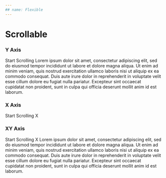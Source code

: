 ```yaml
---
## name: Flexible
---
```



# Scrollable

### Y Axis

<Playground>
  <Scrollable axis="y" width="400px" height="200px">
    <Heading level={6}>Start Scrolling</Heading>
    <Box>
      <Paragraph>
        Lorem ipsum dolor sit amet, consectetur adipiscing elit, sed do eiusmod
        tempor incididunt ut labore et dolore magna aliqua. Ut enim ad minim
        veniam, quis nostrud exercitation ullamco laboris nisi ut aliquip ex ea
        commodo consequat. Duis aute irure dolor in reprehenderit in voluptate
        velit esse cillum dolore eu fugiat nulla pariatur. Excepteur sint
        occaecat cupidatat non proident, sunt in culpa qui officia deserunt
        mollit anim id est laborum.
      </Paragraph>
    </Box>
  </Scrollable>
</Playground>

### X Axis

<Playground>
  <Scrollable axis="x" width="400px" height="200px">
    <Heading level={6}>Start Scrolling X</Heading>
    <Box width="600px" height="20px" style={{ backgroundColor: 'black' }} />
  </Scrollable>
</Playground>

### XY Axis

<Playground>
  <Scrollable axis="xy" width="400px" height="200px">
    <Heading level={6}>Start Scrolling X</Heading>
    <Box width="600px" height="1px" style={{ backgroundColor: 'black' }} />
    <Box>
      <Paragraph>
        Lorem ipsum dolor sit amet, consectetur adipiscing elit, sed do eiusmod
        tempor incididunt ut labore et dolore magna aliqua. Ut enim ad minim
        veniam, quis nostrud exercitation ullamco laboris nisi ut aliquip ex ea
        commodo consequat. Duis aute irure dolor in reprehenderit in voluptate
        velit esse cillum dolore eu fugiat nulla pariatur. Excepteur sint
        occaecat cupidatat non proident, sunt in culpa qui officia deserunt
        mollit anim id est laborum.
      </Paragraph>
    </Box>
  </Scrollable>
</Playground>
